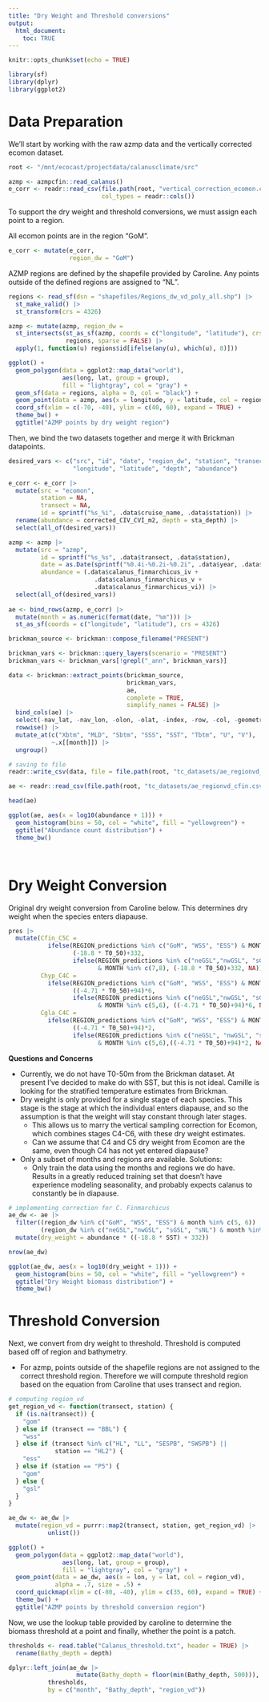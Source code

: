 ```yaml
---
title: "Dry Weight and Threshold conversions"
output: 
  html_document:
    toc: TRUE
---
```


```r
knitr::opts_chunk$set(echo = TRUE)

library(sf)
library(dplyr)
library(ggplot2)
```

# Data Preparation

We'll start by working with the raw azmp data and the vertically corrected ecomon dataset. 

```r
root <- "/mnt/ecocast/projectdata/calanusclimate/src"

azmp <- azmpcfin::read_calanus()
e_corr <- readr::read_csv(file.path(root, "vertical_correction_ecomon.csv.gz"),
                          col_types = readr::cols())
```

To support the dry weight and threshold conversions, we must assign each point to a region. 

All ecomon points are in the region "GoM". 

```r
e_corr <- mutate(e_corr, 
                 region_dw = "GoM")
```

AZMP regions are defined by the shapefile provided by Caroline. Any points outside
of the defined regions are assigned to "NL". 

```r
regions <- read_sf(dsn = "shapefiles/Regions_dw_vd_poly_all.shp") |>
  st_make_valid() |>
  st_transform(crs = 4326)

azmp <- mutate(azmp, region_dw = 
  st_intersects(st_as_sf(azmp, coords = c("longitude", "latitude"), crs = 4326),
                regions, sparse = FALSE) |>
  apply(1, function(u) regions$id[ifelse(any(u), which(u), 8)]))
```
```r
ggplot() +
  geom_polygon(data = ggplot2::map_data("world"), 
               aes(long, lat, group = group),
               fill = "lightgray", col = "gray") +
  geom_sf(data = regions, alpha = 0, col = "black") +
  geom_point(data = azmp, aes(x = longitude, y = latitude, col = region_dw), alpha = .7) +
  coord_sf(xlim = c(-70, -40), ylim = c(40, 60), expand = TRUE) +
  theme_bw() + 
  ggtitle("AZMP points by dry weight region")
```

Then, we bind the two datasets together and merge it with Brickman datapoints.

```r
desired_vars <- c("src", "id", "date", "region_dw", "station", "transect", 
                  "longitude", "latitude", "depth", "abundance")

e_corr <- e_corr |>
  mutate(src = "ecomon", 
         station = NA,
         transect = NA,
         id = sprintf("%s_%i", .data$cruise_name, .data$station)) |>
  rename(abundance = corrected_CIV_CVI_m2, depth = sta_depth) |>
  select(all_of(desired_vars))

azmp <- azmp |>
  mutate(src = "azmp", 
         id = sprintf("%s_%s", .data$transect, .data$station),
         date = as.Date(sprintf("%0.4i-%0.2i-%0.2i", .data$year, .data$month,.data$day)),
         abundance = (.data$calanus_finmarchicus_iv + 
                        .data$calanus_finmarchicus_v + 
                        .data$calanus_finmarchicus_vi)) |>
  select(all_of(desired_vars))
    
ae <- bind_rows(azmp, e_corr) |>
  mutate(month = as.numeric(format(date, "%m"))) |>
  st_as_sf(coords = c("longitude", "latitude"), crs = 4326)
```
```r
brickman_source <- brickman::compose_filename("PRESENT")

brickman_vars <- brickman::query_layers(scenario = "PRESENT")
brickman_vars <- brickman_vars[!grepl("_ann", brickman_vars)]

data <- brickman::extract_points(brickman_source, 
                                 brickman_vars, 
                                 ae, 
                                 complete = TRUE,
                                 simplify_names = FALSE) |> 
  bind_cols(ae) |>
  select(-nav_lat, -nav_lon, -olon, -olat, -index, -row, -col, -geometry) |>
  rowwise() |>
  mutate_at(c("Xbtm", "MLD", "Sbtm", "SSS", "SST", "Tbtm", "U", "V"), 
            ~.x[[month]]) |>
  ungroup()

# saving to file 
readr::write_csv(data, file = file.path(root, "tc_datasets/ae_regionvd_cfin.csv.gz"))
```

```r
ae <- readr::read_csv(file.path(root, "tc_datasets/ae_regionvd_cfin.csv.gz"))

head(ae)
```
```r
ggplot(ae, aes(x = log10(abundance + 1))) +
  geom_histogram(bins = 50, col = "white", fill = "yellowgreen") +
  ggtitle("Abundance count distribution") + 
  theme_bw()
```

<br>

# Dry Weight Conversion

Original dry weight conversion from Caroline below. This determines dry weight when the species enters diapause. 

```r
pres |> 
  mutate(Cfin_C5C = 
           ifelse(REGION_predictions %in% c("GoM", "WSS", "ESS") & MONTH %in% c(5,6),
                  (-18.8 * T0_50)+332,
                  ifelse(REGION_predictions %in% c("neGSL","nwGSL", "sGSL", "sNL") 
                         & MONTH %in% c(7,8), (-18.8 * T0_50)+332, NA)),
         Chyp_C4C = 
           ifelse(REGION_predictions %in% c("GoM", "WSS", "ESS") & MONTH %in% c(4,5),
                  ((-4.71 * T0_50)+94)*6,
                  ifelse(REGION_predictions %in% c("neGSL","nwGSL", "sGSL", "sNL") 
                         & MONTH %in% c(5,6), ((-4.71 * T0_50)+94)*6, NA)),
         Cgla_C4C = 
           ifelse(REGION_predictions %in% c("GoM", "WSS", "ESS") & MONTH %in% c(4,5),
                  ((-4.71 * T0_50)+94)*2,
                  ifelse(REGION_predictions %in% c("neGSL", "nwGSL", "sGSL", "sNL") 
                         & MONTH %in% c(5,6),((-4.71 * T0_50)+94)*2, NA)))
```

**Questions and Concerns**

* Currently, we do not have T0-50m from the Brickman dataset. At present I've decided to make do with SST, but this is not ideal. Camille is looking for the stratified temperature estimates from Brickman. 
* Dry weight is only provided for a single stage of each species. This stage is the stage at which the individual enters diapause, and so the assumption is that the weight will stay constant through later stages. 
  * This allows us to marry the vertical sampling correction for Ecomon, which combines stages C4-C6, with these dry weight estimates. 
  * Can we assume that C4 and C5 dry weight from Ecomon are the same, even though C4 has not yet entered diapause?
* Only a subset of months and regions are available. Solutions:
  * Only train the data using the months and regions we do have. Results in a greatly reduced training set that doesn't have experience modeling seasonality, and probably expects calanus to constantly be in diapause. 

```r
# implementing correction for C. Finmarchicus 
ae_dw <- ae |>
  filter((region_dw %in% c("GoM", "WSS", "ESS") & month %in% c(5, 6)) |
         (region_dw %in% c("neGSL","nwGSL", "sGSL", "sNL") & month %in% c(7, 8))) |>
  mutate(dry_weight = abundance * ((-18.8 * SST) + 332))

nrow(ae_dw)
```

```r
ggplot(ae_dw, aes(x = log10(dry_weight + 1))) +
  geom_histogram(bins = 50, col = "white", fill = "yellowgreen") +
  ggtitle("Dry Weight biomass distribution") + 
  theme_bw()
```

# Threshold Conversion

Next, we convert from dry weight to threshold. Threshold is computed based off of region and bathymetry. 

* For azmp, points outside of the shapefile regions are not assigned to the correct threshold region. Therefore we will compute threshold region based on the equation from Caroline that uses transect and region. 

```r
# computing region_vd
get_region_vd <- function(transect, station) {
  if (is.na(transect)) {
    "gom"
  } else if (transect == "BBL") {
    "wss"
  } else if (transect %in% c("HL", "LL", "SESPB", "SWSPB") || 
             station == "HL2") {
    "ess"
  } else if (station == "P5") {
    "gom"
  } else {
    "gsl"
  }
}

ae_dw <- ae_dw |>
  mutate(region_vd = purrr::map2(transect, station, get_region_vd) |>
           unlist())
```
```r
ggplot() +
  geom_polygon(data = ggplot2::map_data("world"), 
               aes(long, lat, group = group),
               fill = "lightgray", col = "gray") +
  geom_point(data = ae_dw, aes(x = lon, y = lat, col = region_vd), 
             alpha = .7, size = .5) +
  coord_quickmap(xlim = c(-80, -40), ylim = c(35, 60), expand = TRUE) +
  theme_bw() + 
  ggtitle("AZMP points by threshold conversion region")
```

Now, we use the lookup table provided by caroline to determine the biomass threshold at a point and finally, whether the point is a patch. 

```r
thresholds <- read.table("Calanus_threshold.txt", header = TRUE) |>
  rename(Bathy_depth = depth)

dplyr::left_join(ae_dw |>
                   mutate(Bathy_depth = floor(min(Bathy_depth, 500))), 
           thresholds, 
           by = c("month", "Bathy_depth", "region_vd"))
```

